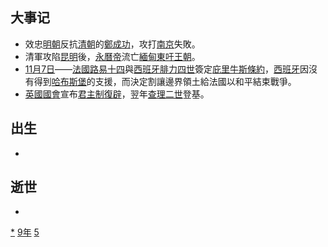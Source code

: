 {{yearTOC|1659|明'''[[永曆_(南明)|永曆]]十三年'''；清'''[[顺治|顺治]]十六年'''；越南后黎朝'''[[永寿_(越南)|永寿]]二年'''，莫朝'''[[顺德_(莫朝)|顺德]]二十二年'''；日本'''[[萬治|萬治]]二年'''}}
== 大事记 ==
*效忠[[明朝|明朝]]反抗[[清朝|清朝]]的[[鄭成功|鄭成功]]，攻打[[南京|南京]]失敗。
*清軍攻陷[[昆明|昆明]]後，[[永曆帝|永曆帝]]流亡[[緬甸|緬甸]][[東吁王朝|東吁王朝]]。
*[[11月7日|11月7日]]——[[法國|法國]][[路易十四|路易十四]]與[[西班牙|西班牙]][[腓力四世_(西班牙)|腓力四世]]簽定[[庇里牛斯條約|庇里牛斯條約]]，[[西班牙|西班牙]]因沒有得到[[哈布斯堡|哈布斯堡]]的支援，而決定割讓邊界領土給法國以和平結束戰爭。
*[[英國國會|英國國會]]宣布[[君主制|君主制]][[復辟|復辟]]，翌年[[查理二世|查理二世]]登基。

== 出生 ==
*

== 逝世 ==
{{Wikisource year mention}}
*

[[Category:1659年|*]]
[[Category:1650年代|9年]]
[[Category:17世纪各年|5]]